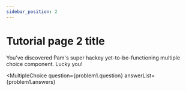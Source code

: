 ```yaml
---
sidebar_position: 2
---
```



# Tutorial page 2 title

You've discovered Pam's super hackey yet-to-be-functioning multiple choice component. Lucky you!

<MultipleChoice
  question={problem1.question}
  answerList={problem1.answers}
></MultipleChoice>
